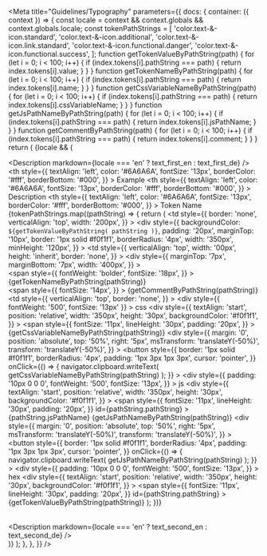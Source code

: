 

<Meta
  title="Guidelines/Typography"
  parameters={{
    docs: {
      container: ({ context }) => {
        const locale = context && context.globals && context.globals.locale;
        const tokenPathStrings = [
          'color.text-&-icon.standard',
          'color.text-&-icon.additional',
          'color.text-&-icon.link.standard',
          'color.text-&-icon.functional.danger',
          'color.text-&-icon.functional.success',
        ];
        function getTokenValueByPathString(path) {
          for (let i = 0; i < 100; i++) {
            if (index.tokens[i].pathString === path) {
              return index.tokens[i].value;
            }
          }
        }
        function getTokenNameByPathString(path) {
          for (let i = 0; i < 100; i++) {
            if (index.tokens[i].pathString === path) {
              return index.tokens[i].name;
            }
          }
        }
        function getCssVariableNameByPathString(path) {
          for (let i = 0; i < 100; i++) {
            if (index.tokens[i].pathString === path) {
              return index.tokens[i].cssVariableName;
            }
          }
        }
        function getJsPathNameByPathString(path) {
          for (let i = 0; i < 100; i++) {
            if (index.tokens[i].pathString === path) {
              return index.tokens[i].jsPathName;
            }
          }
        }
        function getCommentByPathString(path) {
          for (let i = 0; i < 100; i++) {
            if (index.tokens[i].pathString === path) {
              return index.tokens[i].comment;
            }
          }
        }
        return (
          <DocsContainer context={context}>
            {locale && (
              <div>
                <Description
                  markdown={locale === 'en' ? text_first_en : text_first_de}
                />
                <div>
                  <table>
                    <tr>
                      <th
                        style={{
                          textAlign: 'left',
                          color: '#6A6A6A',
                          fontSize: '13px',
                          borderColor: '#fff',
                          borderBottom: '#000',
                        }}
                      >
                        Example
                      </th>
                      <th
                        style={{
                          textAlign: 'left',
                          color: '#6A6A6A',
                          fontSize: '13px',
                          borderColor: '#fff',
                          borderBottom: '#000',
                        }}
                      >
                        Description
                      </th>
                      <th
                        style={{
                          textAlign: 'left',
                          color: '#6A6A6A',
                          fontSize: '13px',
                          borderColor: '#fff',
                          borderBottom: '#000',
                        }}
                      >
                        Token Name
                      </th>
                    </tr>
                    {tokenPathStrings.map((pathString) => {
                      return (
                        <tr>
                          <td
                            style={{
                              border: 'none',
                              verticalAlign: 'top',
                              width: '200px',
                            }}
                          >
                            <div
                              style={{
                                backgroundColor: `${getTokenValueByPathString(
                                  pathString
                                )}`,
                                padding: '20px',
                                marginTop: '10px',
                                border: '1px solid #f0f1f1',
                                borderRadius: '4px',
                                width: '350px',
                                minHeight: '120px',
                              }}
                            ></div>
                          </td>
                          <td
                            style={{
                              verticalAlign: 'top',
                              width: '00px',
                              height: 'inherit',
                              border: 'none',
                            }}
                          >
                            <div
                              style={{
                                marginTop: '7px',
                                marginBottom: '7px',
                                width: '400px',
                              }}
                            >
                              <div>
                                <span
                                  style={{
                                    fontWeight: 'bolder',
                                    fontSize: '18px',
                                  }}
                                >
                                  {getTokenNameByPathString(pathString)}
                                </span>
                              </div>
                              <div>
                                <span
                                  style={{
                                    fontSize: '14px',
                                  }}
                                >
                                  {getCommentByPathString(pathString)}
                                </span>
                              </div>
                            </div>
                          </td>
                          <td
                            style={{
                              verticalAlign: 'top',
                              border: 'none',
                            }}
                          >
                            <div
                              style={{ fontWeight: '500', fontSize: '13px' }}
                            >
                              css
                            </div>
                            <div
                              style={{
                                textAlign: 'start',
                                position: 'relative',
                                width: '350px',
                                height: '30px',
                                backgroundColor: '#f0f1f1',
                              }}
                            >
                              <span
                                style={{
                                  fontSize: '11px',
                                  lineHeight: '30px',
                                  padding: '20px',
                                }}
                              >
                                {getCssVariableNameByPathString(pathString)}
                              </span>
                              <div
                                style={{
                                  margin: '0',
                                  position: 'absolute',
                                  top: '50%',
                                  right: '5px',
                                  msTransform: 'translateY(-50%)',
                                  transform: 'translateY(-50%)',
                                }}
                              >
                                <button
                                  style={{
                                    border: '1px solid #f0f1f1',
                                    borderRadius: '4px',
                                    padding: '1px 3px 1px 3px',
                                    cursor: 'pointer',
                                  }}
                                  onClick={() => {
                                    navigator.clipboard.writeText(
                                      getCssVariableNameByPathString(pathString)
                                    );
                                  }}
                                >
                                  <scale-icon-action-copy-paste
                                    size={15}
                                    accessibility-title="copy-paste"
                                    color="hsla(0, 0%, 0%, 0.65)"
                                  />
                                </button>
                              </div>
                            </div>
                            <div
                              style={{
                                padding: '10px 0 0 0',
                                fontWeight: '500',
                                fontSize: '13px',
                              }}
                            >
                              js
                            </div>
                            <div
                              style={{
                                textAlign: 'start',
                                position: 'relative',
                                width: '350px',
                                height: '30px',
                                backgroundColor: '#f0f1f1',
                              }}
                            >
                              <span
                                style={{
                                  fontSize: '11px',
                                  lineHeight: '30px',
                                  padding: '20px',
                                }}
                                id={pathString.pathString}
                              >
                                {pathString.jsPathName}
                                {getJsPathNameByPathString(pathString)}
                              </span>
                              <div
                                style={{
                                  margin: '0',
                                  position: 'absolute',
                                  top: '50%',
                                  right: '5px',
                                  msTransform: 'translateY(-50%)',
                                  transform: 'translateY(-50%)',
                                }}
                              >
                                <button
                                  style={{
                                    border: '1px solid #f0f1f1',
                                    borderRadius: '4px',
                                    padding: '1px 3px 1px 3px',
                                    cursor: 'pointer',
                                  }}
                                  onClick={() => {
                                    navigator.clipboard.writeText(
                                      getJsPathNameByPathString(pathString)
                                    );
                                  }}
                                >
                                  <scale-icon-action-copy-paste
                                    size={15}
                                    accessibility-title="copy-paste"
                                    color="hsla(0, 0%, 0%, 0.65)"
                                  />
                                </button>
                              </div>
                            </div>
                            <div
                              style={{
                                padding: '10px 0 0 0',
                                fontWeight: '500',
                                fontSize: '13px',
                              }}
                            >
                              hex
                            </div>
                            <div
                              style={{
                                textAlign: 'start',
                                position: 'relative',
                                width: '350px',
                                height: '30px',
                                backgroundColor: '#f0f1f1',
                              }}
                            >
                              <span
                                style={{
                                  fontSize: '11px',
                                  lineHeight: '30px',
                                  padding: '20px',
                                }}
                                id={pathString.pathString}
                              >
                                {getTokenValueByPathString(pathString)}
                              </span>
                            </div>
                          </td>
                        </tr>
                      );
                    })}
                  </table>
                </div>
                <Description
                  markdown={locale === 'en' ? text_second_en : text_second_de}
                />
              </div>
            )}
          </DocsContainer>
        );
      },
    },
  }}
/>
